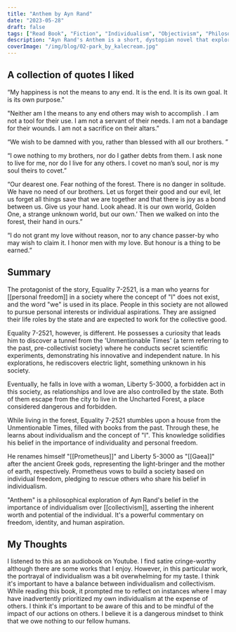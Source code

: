 ```yaml
---
title: "Anthem by Ayn Rand"
date: "2023-05-28"
draft: false
tags: ["Read Book", "Fiction", "Individualism", "Objectivism", "Philosophy", "Politics", "Science Fiction", "Selfishness", "Totalitarianism"]
description: "Ayn Rand's Anthem is a short, dystopian novel that explores the dangers of collectivism and the importance of individualism. "
coverImage: "/img/blog/02-park_by_kalecream.jpg"
---
```


## A collection of quotes I liked

“My happiness is not the means to any end. It is the end. It is its own goal. It is its own purpose."

"Neither am I the means to any end others may wish to accomplish . I am not a tool for their use. I am not a servant of their needs. I am not a bandage for their wounds. I am not a sacrifice on their altars.”

“We wish to be damned with you, rather than blessed with all our brothers. ”

 “I owe nothing to my brothers, nor do I gather debts from them. I ask none to live for me, nor do I live for any others. I covet no man’s soul, nor is my soul theirs to covet.”

  “Our dearest one. Fear nothing of the forest. There is no danger in solitude. We have no need of our brothers. Let us forget their good and our evil, let us forget all things save that we are together and that there is joy as a bond between us. Give us your hand. Look ahead. It is our own world, Golden One, a strange unknown world, but our own.’ Then we walked on into the forest, their hand in ours.”

  “I do not grant my love without reason, nor to any chance passer-by who may wish to claim it. I honor men with my love. But honour is a thing to be earned.”

  ## Summary

  The protagonist of the story, Equality 7-2521, is a man who yearns for [[personal freedom]] in a society where the concept of "I" does not exist, and the word "we" is used in its place. People in this society are not allowed to pursue personal interests or individual aspirations. They are assigned their life roles by the state and are expected to work for the collective good.

Equality 7-2521, however, is different. He possesses a curiosity that leads him to discover a tunnel from the 'Unmentionable Times' (a term referring to the past, pre-collectivist society) where he conducts secret scientific experiments, demonstrating his innovative and independent nature. In his explorations, he rediscovers electric light, something unknown in his society.

Eventually, he falls in love with a woman, Liberty 5-3000, a forbidden act in this society, as relationships and love are also controlled by the state. Both of them escape from the city to live in the Uncharted Forest, a place considered dangerous and forbidden.

While living in the forest, Equality 7-2521 stumbles upon a house from the Unmentionable Times, filled with books from the past. Through these, he learns about individualism and the concept of "I". This knowledge solidifies his belief in the importance of individuality and personal freedom.

He renames himself "[[Prometheus]]" and Liberty 5-3000 as "[[Gaea]]" after the ancient Greek gods, representing the light-bringer and the mother of earth, respectively. Prometheus vows to build a society based on individual freedom, pledging to rescue others who share his belief in individualism.

"Anthem" is a philosophical exploration of Ayn Rand's belief in the importance of individualism over [[collectivism]], asserting the inherent worth and potential of the individual. It's a powerful commentary on freedom, identity, and human aspiration.

## My Thoughts

I listened to this as an audiobook on Youtube. I find satire cringe-worthy although there are some works that I enjoy. However, in this particular work, the portrayal of individualism was a bit overwhelming for my taste. I think it's important to have a balance between individualism and collectivism. While reading this book, it prompted me to reflect on instances where I may have inadvertently prioritized my own individualism at the expense of others. I think it's important to be aware of this and to be mindful of the impact of our actions on others. I believe it is a dangerous mindset to think that we owe nothing to our fellow humans.
